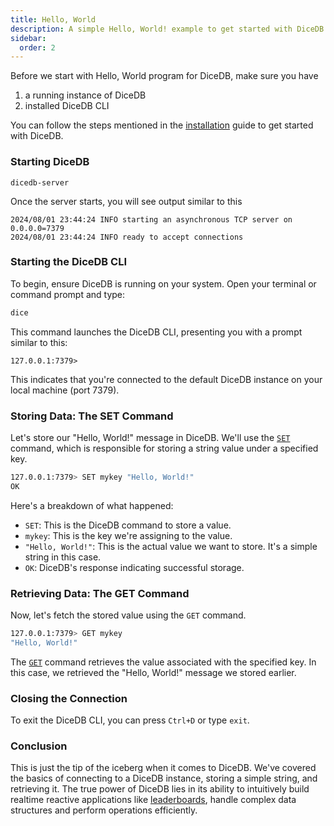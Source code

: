 ```yaml
---
title: Hello, World
description: A simple Hello, World! example to get started with DiceDB.
sidebar:
  order: 2
---
```


Before we start with Hello, World program for DiceDB, make sure you have

1. a running instance of DiceDB
2. installed DiceDB CLI

You can follow the steps mentioned in the [installation](/get-started/installation/) guide to get started with DiceDB.

### Starting DiceDB

```
dicedb-server
```

Once the server starts, you will see output similar to this

```
2024/08/01 23:44:24 INFO starting an asynchronous TCP server on 0.0.0.0=7379
2024/08/01 23:44:24 INFO ready to accept connections
```

### Starting the DiceDB CLI

To begin, ensure DiceDB is running on your system. Open your terminal or command prompt and type:

```bash
dice
```

This command launches the DiceDB CLI, presenting you with a prompt similar to this:

```
127.0.0.1:7379>
```

This indicates that you're connected to the default DiceDB instance on your local machine (port 7379).

### Storing Data: The SET Command

Let's store our "Hello, World!" message in DiceDB. We'll use the [`SET`](/commands/set) command, which is responsible for storing a string value under a specified key.

```bash
127.0.0.1:7379> SET mykey "Hello, World!"
OK
```

Here's a breakdown of what happened:

- `SET`: This is the DiceDB command to store a value.
- `mykey`: This is the key we're assigning to the value.
- `"Hello, World!"`: This is the actual value we want to store. It's a simple string in this case.
- `OK`: DiceDB's response indicating successful storage.

### Retrieving Data: The GET Command

Now, let's fetch the stored value using the `GET` command.

```bash
127.0.0.1:7379> GET mykey
"Hello, World!"
```

The [`GET`](/commands/get) command retrieves the value associated with the specified key. In this case, we retrieved the "Hello, World!" message we stored earlier.

### Closing the Connection

To exit the DiceDB CLI, you can press `Ctrl+D` or type `exit`.

### Conclusion

This is just the tip of the iceberg when it comes to DiceDB.
We've covered the basics of connecting to a DiceDB instance, storing a simple string, and retrieving it.
The true power of DiceDB lies in its ability to intuitively build realtime reactive applications like [leaderboards](/tutorials/realtime-leaderboard/),
handle complex data structures and perform operations efficiently.
